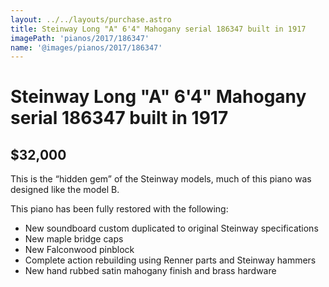 ```yaml
---
layout: ../../layouts/purchase.astro
title: Steinway Long "A" 6'4" Mahogany serial 186347 built in 1917
imagePath: 'pianos/2017/186347'
name: '@images/pianos/2017/186347'
---
```

# Steinway Long "A" 6'4" Mahogany serial 186347 built in 1917

## $32,000

This is the “hidden gem” of the Steinway models, much of this piano was designed like the model B.

This piano has been fully restored with the following:

- New soundboard custom duplicated to original Steinway specifications
- New maple bridge caps
- New Falconwood pinblock
- Complete action rebuilding using Renner parts and Steinway hammers
- New hand rubbed satin mahogany finish and brass hardware

